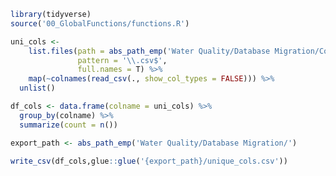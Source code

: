 ```r
library(tidyverse)
source('00_GlobalFunctions/functions.R')

uni_cols <-
    list.files(path = abs_path_emp('Water Quality/Database Migration/Corrected WDL Data'),
               pattern = '\\.csv$',
               full.names = T) %>%
    map(~colnames(read_csv(., show_col_types = FALSE))) %>%
  unlist()

df_cols <- data.frame(colname = uni_cols) %>%
  group_by(colname) %>%
  summarize(count = n())

export_path <- abs_path_emp('Water Quality/Database Migration/')

write_csv(df_cols,glue::glue('{export_path}/unique_cols.csv'))
```

